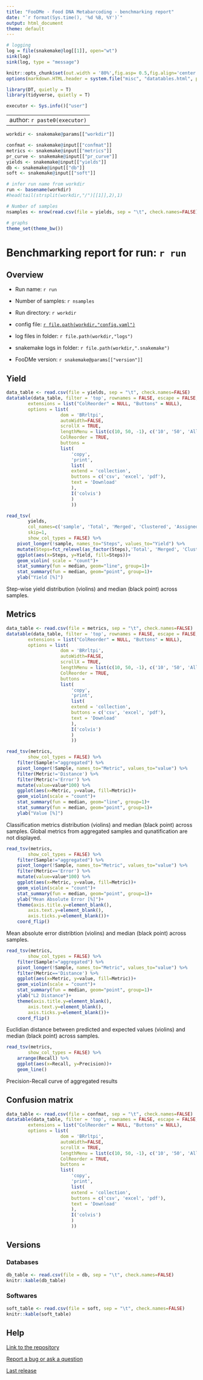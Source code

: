 ```yaml
---
title: "FooDMe - Food DNA Metabarcoding - benchmarking report"
date: "`r format(Sys.time(), '%d %B, %Y')`"
output: html_document
theme: default
---
```


<style type="text/css">
.main-container {
  max-width: 1800px;
  margin-left: auto;
  margin-right: auto;
}
</style>

```r
# logging
log = file(snakemake@log[[1]], open="wt")
sink(log)
sink(log, type = "message")

knitr::opts_chunk$set(out.width = '80%',fig.asp= 0.5,fig.align='center',echo=FALSE, warning=FALSE, message=FALSE)
options(markdown.HTML.header = system.file("misc", "datatables.html", package = "knitr"))

library(DT, quietly = T)
library(tidyverse, quietly = T)

executor <- Sys.info()["user"]
```

---
author: `r paste0(executor)`
---

```r
workdir <- snakemake@params[["workdir"]]

confmat <- snakemake@input[["confmat"]]
metrics <- snakemake@input[["metrics"]]
pr_curve <- snakemake@input[["pr_curve"]]
yields <- snakemake@input[["yields"]]
db <- snakemake@input[["db"]]
soft <- snakemake@input[["soft"]]

# infer run name from workdir
run <- basename(workdir)
#head(tail(strsplit(workdir,"/")[[1]],2),1)

# Number of samples
nsamples <- nrow(read.csv(file = yields, sep = "\t", check.names=FALSE))

# graphs
theme_set(theme_bw())
```

# Benchmarking report for run: `r run` {.tabset}

## Overview

* Run name: `r run`

* Number of samples: `r nsamples`

* Run directory: `r workdir`

* config file: <a href=../config.yaml>`r file.path(workdir,"config.yaml")`<a/>

* log files in folder: `r file.path(workdir,"logs")`

* snakemake logs in folder: `r file.path(workdir,".snakemake")`

* FooDMe version: `r snakemake@params[["version"]]`


## Yield

```r
data_table <- read.csv(file = yields, sep = "\t", check.names=FALSE)
datatable(data_table, filter = 'top', rownames = FALSE, escape = FALSE,
		extensions = list("ColReorder" = NULL, "Buttons" = NULL),
		options = list(	
					dom = 'BRrltpi',
					autoWidth=FALSE,
					scrollX = TRUE,
					lengthMenu = list(c(10, 50, -1), c('10', '50', 'All')),
					ColReorder = TRUE,
					buttons =
					list(
						'copy',
						'print',
						list(
						extend = 'collection',
						buttons = c('csv', 'excel', 'pdf'),
						text = 'Download'
						),
						I('colvis')
						)
						))
```



```r
read_tsv(
        yields,
        col_names=c('sample', 'Total', 'Merged', 'Clustered', 'Assigned'),
        skip=1,
        show_col_types = FALSE) %>% 
    pivot_longer(!sample, names_to="Steps", values_to="Yield") %>% 
    mutate(Steps=fct_relevel(as_factor(Steps),'Total', 'Merged', 'Clustered', 'Assigned')) %>%
    ggplot(aes(x=Steps, y=Yield, fill=Steps))+
    geom_violin( scale = "count")+
    stat_summary(fun = median, geom="line", group=1)+
    stat_summary(fun = median, geom="point", group=1)+
    ylab("Yield [%]")
```

Step-wise yield distribution (violins) and median (black point) across samples.

## Metrics

```r
data_table <- read.csv(file = metrics, sep = "\t", check.names=FALSE)
datatable(data_table, filter = 'top', rownames = FALSE, escape = FALSE,
		extensions = list("ColReorder" = NULL, "Buttons" = NULL),
		options = list(	
					dom = 'BRrltpi',
					autoWidth=FALSE,
					scrollX = TRUE,
					lengthMenu = list(c(10, 50, -1), c('10', '50', 'All')),
					ColReorder = TRUE,
					buttons =
					list(
						'copy',
						'print',
						list(
						extend = 'collection',
						buttons = c('csv', 'excel', 'pdf'),
						text = 'Download'
						),
						I('colvis')
						)
						))
```



```r
read_tsv(metrics,
        show_col_types = FALSE) %>%
    filter(Sample!="aggregated") %>%
    pivot_longer(!Sample, names_to="Metric", values_to="value") %>%
    filter(Metric!='Distance') %>%
    filter(Metric!='Error') %>%
    mutate(value=value*100) %>%
    ggplot(aes(x=Metric, y=value, fill=Metric))+
    geom_violin(scale = "count")+
    stat_summary(fun = median, geom="line", group=1)+
    stat_summary(fun = median, geom="point", group=1)+
    ylab("Value [%]")
```

Classification metrics distribution (violins) and median (black point) across samples.
Global metrics from aggregated samples and qunatification are not displayed.



```r
read_tsv(metrics,
        show_col_types = FALSE) %>%
    filter(Sample!="aggregated") %>%
    pivot_longer(!Sample, names_to="Metric", values_to="value") %>%
    filter(Metric=='Error') %>%
    mutate(value=value*100) %>%
    ggplot(aes(x=Metric, y=value, fill=Metric))+
    geom_violin(scale = "count")+
    stat_summary(fun = median, geom="point", group=1)+
    ylab("Mean Absolute Error [%]")+
    theme(axis.title.y=element_blank(),
        axis.text.y=element_blank(),
        axis.ticks.y=element_blank())+
    coord_flip()
```

Mean absolute error distribtion (violins) and median (black point) across samples.



```r
read_tsv(metrics,
        show_col_types = FALSE) %>%
    filter(Sample!="aggregated") %>%
    pivot_longer(!Sample, names_to="Metric", values_to="value") %>%
    filter(Metric=='Distance') %>%
    ggplot(aes(x=Metric, y=value, fill=Metric))+
    geom_violin(scale = "count")+
    stat_summary(fun = median, geom="point", group=1)+
    ylab("L2 Distance")+
    theme(axis.title.y=element_blank(),
        axis.text.y=element_blank(),
        axis.ticks.y=element_blank())+
    coord_flip()
```

Euclidian distance between predicted and expected values (violins) and median (black point) across samples.



```r
read_tsv(metrics,
        show_col_types = FALSE) %>%
    arrange(Recall) %>%
    ggplot(aes(x=Recall, y=Precision))+
    geom_line()
```

Precision-Recall curve of aggregated results

## Confusion matrix

```r
data_table <- read.csv(file = confmat, sep = "\t", check.names=FALSE)
datatable(data_table, filter = 'top', rownames = FALSE, escape = FALSE,
		extensions = list("ColReorder" = NULL, "Buttons" = NULL),
		options = list(	
					dom = 'BRrltpi',
					autoWidth=FALSE,
					scrollX = TRUE,
					lengthMenu = list(c(10, 50, -1), c('10', '50', 'All')),
					ColReorder = TRUE,
					buttons =
					list(
						'copy',
						'print',
						list(
						extend = 'collection',
						buttons = c('csv', 'excel', 'pdf'),
						text = 'Download'
						),
						I('colvis')
						)
						))
```

## Versions

### Databases

```r
db_table <- read.csv(file = db, sep = "\t", check.names=FALSE)
knitr::kable(db_table)
```

### Softwares

```r
soft_table <- read.csv(file = soft, sep = "\t", check.names=FALSE)
knitr::kable(soft_table)
```

## Help

[Link to the repository](https://github.com/CVUA-RRW/FooDMe)


[Report a bug or ask a question](https://github.com/CVUA-RRW/FooDMe/issues/new)


[Last release](https://github.com/CVUA-RRW/FooDMe/releases)
